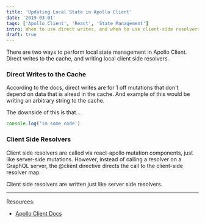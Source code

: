 ```yaml
---
title: 'Updating Local State in Apollo Client'
date: '2019-03-01'
tags: ['Apollo Client', 'React', 'State Management']
intro: When to use direct writes, and when to use client-side resolvers.
draft: true
---
```


There are two ways to perform local state management in Apollo Client. Direct writes to the cache, and writing local client side resolvers.

### Direct Writes to the Cache

According to the docs, direct writes are for 1 off mutations that don't depend on data that is alread in the cache. And example of this would be writing an arbitrary string to the cache.

The downside of this is that...

```.js
console.log('im some code')

```

### Client Side Resolvers

Client side resolvers are called via react-apollo mutation components, just like server-side mutations. However, instead of calling a resolver on a GraphQL server, the @client directive directs the call to the client-side resolver map.

Client side resolvers are written just like server side resolvers.

---

Resources:

- [Apollo Client Docs](https://www.apollographql.com/docs/react/essentials/local-state.html#updating-local-state)
